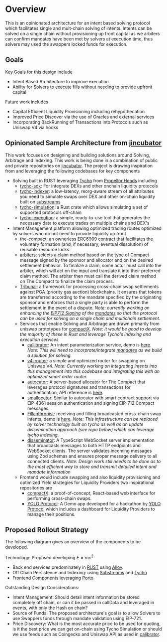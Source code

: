
# Overview

This is an opinionated architecture for an intent based solving protocol which facilitates single and mult-chain solving of intents. Intents can be solved on a single chain without provisioning up front capital as we arbiters can confirm mandates have been met by solvers at execution time, thus solvers may used the swappers locked funds for execution.

## Goals

Key Goals for this design include

- Intent Based Architecture to improve execution
- Ability for Solvers to execute fills without needing to provide upfront capital

Future work includes

- Capital Efficient Liquidity Provisioning including rehypothecation
- Improved Price Discover via the use of Oracles and external services
- Incorporating BackRunning of Transactions into Protocols such as Uniswap V4 via hooks

## Opinionated Sample Architecture from [jincubator](https://github.com/jincubator)

This work focuses on designing and building solutions around Solving, Arbitrage and Indexing. This work is being done in a combination of public and private repositories on [jincubator](https://github.com/jincubator). The project is drawing inspiration from and leveraging the following codebases for key components

- Solving built in RUST leveraging [Tycho](https://docs.propellerheads.xyz/tycho/overview) from [Propellor Heads](https://www.propellerheads.xyz/) including
  - [tycho-sdk](https://github.com/propeller-heads/tycho-protocol-sdk): For integrate DEXs and other onchain liquidity protocols
  - [tycho-indexer](https://github.com/propeller-heads/tycho-indexer): a low-latency, reorg-aware stream of all attributes you need to simulate swaps over DEX and other on-chain liquidity built on [substreams](https://github.com/streamingfast/substreams)
  - [tycho-simulation](https://github.com/propeller-heads/tycho-simulation): a Rust crate which allows simulating a set of supported protocols off-chain
  - [tycho-execution](https://github.com/propeller-heads/tycho-execution): a simple, ready-to-use tool that generates the necessary data to execute trades on multiple chains and DEX's
- Intent Management platform allowing optimized trading routes optimized by solvers who do not need to provide liquidity up front
  - [the-compact](https://github.com/Uniswap/the-compact): an ownerless ERC6909 contract that facilitates the voluntary formation (and, if necessary, eventual dissolution) of reusable resource locks.
  - [arbiters](https://github.com/Uniswap/arbiters): selects a claim method based on the type of Compact message signed by the sponsor and allocator and on the desired settlement behavior. To finalize a claim, some actor must call into the arbiter, which will act on the input and translate it into their preferred claim method. The arbiter then must call the derived claim method on The Compact to finalize the claim process.
  - [Tribunal](https://github.com/uniswap/tribunal): a framework for processing cross-chain swap settlements against PGA (priority gas auction) blockchains. It ensures that tokens are transferred according to the mandate specified by the originating sponsor and enforces that a single party is able to perform the settlement in the event of a dispute. _Note: currently working on enhancing the [EIP712 Signing](https://eips.ethereum.org/EIPS/eip-712) of the [mandates](https://github.com/uniswap/tribunal?tab=readme-ov-file#mandate-structure) so that the protocol can be used for solving on a single chain and multichain settlement._
  - Services that enable Solving and Arbitrage are drawn primarily from uniswap prototypes for [compactX](https://github.com/uniswap/compactx). _Note: it would be good to develop the majority of these in Rust and leverage Tycho's indexing and execution services_
    - [callibrator](https://github.com/Uniswap/Calibrator): An intent parameterization service, demo is [here](https://calibrat0r.com/). _Note: This will need to incorprate/integrate [mandates](https://github.com/uniswap/tribunal?tab=readme-ov-file#mandate-structure) as we build a solution for solving._
    - [v4-router](https://github.com/jincubator/v4-router): a simple and optimized router for swapping on Uniswap V4. _Note: Currently working on integrating intents into this management into this codebase and integrating this with an optimized smart order router._
    - [autocator](https://github.com/uniswap/autocator): A server-based allocator for The Compact that leverages protocol signatures and transactions for authentication, API reference is [here](https://autocator.org/).
    - [smallocator](https://github.com/Uniswap/Smallocator): Similar to autocator with smart contract support via EIP-4361 session authentication and signing EIP-712 Compact messages.
    - [Fillanthropist](https://github.com/Uniswap/Fillanthropist): receiving and filling broadcasted cross-chain swap intents, demo is [here](https://fillanthropist.org/). _Note: This infrastructure can be replaced by solver technology built on tycho as well as an update dissemination approach (see repo below) which can leverage tycho indexing._
    - [disseminator](https://github.com/Uniswap/disseminator): A TypeScript WebSocket server implementation that broadcasts messages to both HTTP endpoints and WebSocket clients. The server validates incoming messages using Zod schemas and ensures proper message delivery to all connected clients. _Note: Design work still needs to be done as to the most efficient way to store and transmit detailed intent and mandate information_
  - Frontend would include swapping and also liquidity provisioning and optimized Yield strategies for Liquidity Providers two inspirational repositories are
    - [compactX](https://github.com/uniswap/compactx): a proof-of-concept, React-based web interface for performing cross-chain swaps.
    - [YOLO Protocol](https://yolo-demo-ui-hackathon-chainlink-ch.vercel.app/): A Demo app developed for a hackathon by [YOLO Protocol](https://linktr.ee/yolo.protocol) which includes a dashboard for Liquidity Providers to manage their positions.

## Proposed Rollout Strategy

The following diagram gives an overview of the components to be developed.

Technology: Proposed developing $E = mc^2$

- Back end services predominately in [RUST](https://www.rust-lang.org/) using [Alloy](https://alloy.rs/).
- Off Chain Persistence and Indexing: using [Substreams](https://docs.substreams.dev/) and [Tycho](https://www.propellerheads.xyz/tycho)
- Frontend Components leveraging [Porto](https://porto.sh/)

Outstanding Design Considerations:

- Intent Management: Should detail intent information be stored completely off chain, or can it be passed in callData and leveraged in events, with only the Hash on chain?
- Source of Funds: The proposed architecture's goal is to allow Solvers to use Swappers funds through mandate validation using EIP-721.
- Price Discovery: What is the most accurate price to be used for quoting, is it the best price we can get on-chain using Tycho Simulation or should we use feeds such as Coingecko and Uniswap API as used in [calibrator](https://github.com/Uniswap/calibrator).

<ZoomImage
  src="/images/IntentSwapProtocolMonoChain.png"
  alt="IntentSwap Components"
  title="IntentSwap Components"
/>
